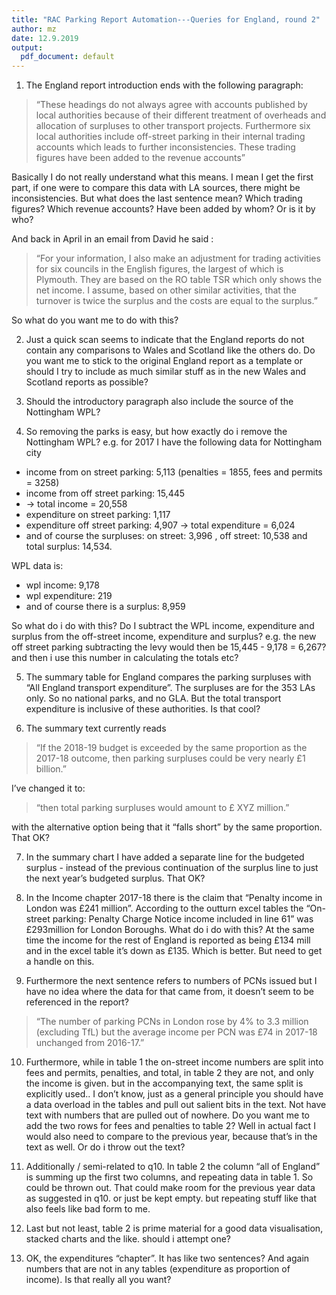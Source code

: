 ```yaml
---
title: "RAC Parking Report Automation---Queries for England, round 2"
author: mz
date: 12.9.2019
output:
  pdf_document: default
---
```


1. The England report introduction ends with the following paragraph:

> "These headings do not always agree with accounts published by local authorities because of their different treatment of overheads and allocation of surpluses to other transport projects. Furthermore six local authorities include off-street parking in their internal trading accounts which leads to further inconsistencies. These trading figures have been added to the revenue accounts"

Basically I do not really understand what this means. I mean I get the first part, if one were to compare this data with LA sources, there might be inconsistencies. But what does the last sentence mean? Which trading figures? Which revenue accounts? Have been added by whom? Or is it by who? 

And back in April in an email from David he said :

> "For your information, I also make an adjustment for trading activities for six councils in the English figures,  the largest of which is Plymouth. They are based on the RO table TSR which only shows the net income.  I assume, based on other similar activities, that the turnover is twice the surplus and the costs are equal to the surplus.  "

So what do you want me to do with this?

2. Just a quick scan seems to indicate that the England reports do not contain any comparisons to Wales and Scotland like the others do. Do you want me to stick to the original England report as a template or should I try to include as much similar stuff as in the new Wales and Scotland reports as possible?

3. Should the introductory paragraph also include the source of the Nottingham WPL?

4. So removing the parks is easy, but how exactly do i remove the Nottingham WPL? e.g. for 2017 I have the following data for Nottingham city

* income from on street parking: 5,113 (penalties = 1855, fees and permits = 3258)
* income from off street parking: 15,445
* -> total income = 20,558
* expenditure on street parking: 1,117
* expenditure off street parking: 4,907
-> total expenditure = 6,024
* and of course the surpluses: on street: 3,996 , off street: 10,538 and total surplus: 14,534.

WPL data is:

* wpl income: 9,178
* wpl expenditure: 219
* and of course there is a surplus: 8,959

So what do i do with this? Do I subtract the WPL income, expenditure and surplus from the off-street income, expenditure and surplus? e.g.  the new off street parking subtracting the levy would then be 15,445 - 9,178 = 6,267? and then i use this number in calculating the totals etc?


5. The summary table for England compares the parking surpluses with "All England transport expenditure". The surpluses are for the 353 LAs only. So no national parks, and no GLA. But the total transport expenditure is inclusive of these authorities. Is that cool? 

6. The summary text currently reads 

> "If the 2018-19 budget is exceeded by the same proportion as the 2017-18 outcome, then parking surpluses could be very nearly £1 billion."

I've changed it to:

> "then total parking surpluses would amount to £ XYZ million."

with the alternative option being that it "falls short" by the same proportion. That OK?

7. In the summary chart I have added a separate line for the budgeted surplus - instead of the previous continuation of the surplus line to just the next year's budgeted surplus. That OK?

8. In the Income chapter 2017-18 there is the claim that "Penalty income in London was £241 million". According to the outturn excel tables the "On-street parking: Penalty Charge Notice income included in line 61" was £293million for London Boroughs. What do i do with this? At the same time the income for the rest of England is reported as being £134 mill and in the excel table it's down as £135. Which is better. But need to get a handle on this. 

9. Furthermore the next sentence refers to numbers of PCNs issued but I have no idea where the data for that came from, it doesn't seem to be referenced in the report?

> "The number of parking PCNs in London rose by 4% to 3.3 million (excluding TfL) but the average income per PCN was £74 in 2017-18 unchanged from 2016-17. "

10. Furthermore, while in table 1 the on-street  income numbers are split into fees and permits, penalties, and total, in table 2 they are not, and only the income is given. but in the accompanying text, the same split is explicitly used.. I don't know, just as a general principle you should have a data overload in the tables and pull out salient bits in the text. Not have text with numbers that are pulled out of nowhere. Do you want me to add the two rows for fees and penalties to table 2? Well in actual fact I would also need to compare to the previous year, because that's in the text as well. Or do i throw out the text?

11. Additionally / semi-related to q10. In table 2 the column "all of England" is summing up the first two columns, and repeating data in table 1. So could be thrown out. That could make room for the previous year data as suggested in q10. or just be kept empty. but repeating stuff like that also feels like bad form to me. 

12. Last but not least, table 2 is prime material for a good data visualisation, stacked charts and the like. should i attempt one?

13. OK, the expenditures "chapter". It has like two sentences? And again numbers that are not in any tables (expenditure as proportion of income). Is that really all you want?



